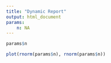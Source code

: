 ```yaml
---
title: "Dynamic Report"
output: html_document
params:
    n: NA
---
```


```r
params$n
```

```r
plot(rnorm(params$n), rnorm(params$n))
```
